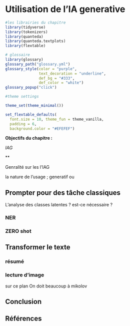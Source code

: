 # Utilisation de l'IA generative

```r
#les librairies du chapitre
library(tidyverse)
library(tokenizers)
library(quanteda)
library(quanteda.textplots)
library(flextable)

# glossaire
library(glossary)
glossary_path("glossary.yml")
glossary_style(color = "purple", 
               text_decoration = "underline",
               def_bg = "#333",
               def_color = "white")
glossary_popup("click")

#theme settings

theme_set(theme_minimal()) 

set_flextable_defaults(
  font.size = 10, theme_fun = theme_vanilla,
  padding = 6,
  background.color = "#EFEFEF")

```

**Objectifs du chapitre :**

<div>

*IAG*

\*\*

</div>

Genralité sur les l'IAG

la nature de l'usage ; generatif ou

## Prompter pour des tâche classiques

L'analyse des classes latentes ? est-ce nécessaire ?

### NER

### ZERO shot

## Transformer le texte

### résumé

### lecture d'image

sur ce plan On doit beaucoup à mikolov

## Conclusion

## Références
